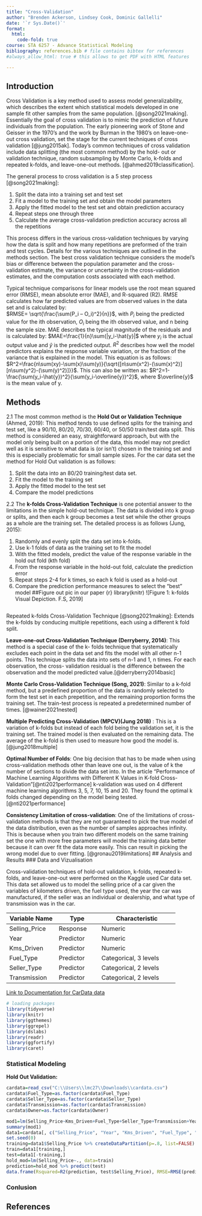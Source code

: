 ```yaml
---
title: "Cross-Validation"
author: "Brenden Ackerson, Lindsey Cook, Dominic Gallelli"
date: '`r Sys.Date()`'
format:
  html:
    code-fold: true
course: STA 6257 - Advance Statistical Modeling
bibliography: references.bib # file contains bibtex for references
#always_allow_html: true # this allows to get PDF with HTML features

---
```


## Introduction

Cross Validation is a key method used to assess model generalizability, which describes the extent which
statistical models developed in one sample fit other samples from the same population. [@song2021making].
Essentially the goal of cross validation is to mimic the prediction of future individuals from the
population. The early pioneering work of Stone and Geisser in the 1970’s and the work by Burman in the 1980's on leave-one-
out cross validation, set the stage for the current techniques of cross validation [@jung2015ak].
Today's common techniques of cross validation include data splitting (the most common method) by the hold-
out or validation technique, random subsampling by Monte Carlo, k-folds and repeated k-folds, and leave-one-out
methods. [@ahmed2019classification].

The general process to cross validation is a 5 step process [@song2021making]:

1. Split the data into a training set and test set
2. Fit a model to the training set and obtain the model parameters
3. Apply the fitted model to the test set and obtain prediction accuracy
4. Repeat steps one through three
5. Calculate the average cross-validation prediction accuracy across all the repetitions

This process differs in the various cross-validation techniques by varying how the data is split and how
many repetitions are preformed of the train and test cycles. Details for the various techniques are outlined in the methods section.  The best cross validation technique
considers the model’s bias or difference between the population parameter and the cross-validation
estimate, the variance or uncertainty in the cross-validation estimates, and the computation costs
associated with each method.

Typical technique comparisons for linear models use the root mean squared error (RMSE), mean absolute error (MAE), and R-squared (R2). RMSE calculates how far predicted values are from observed values in the data set and is calculated by: 	
$RMSE= \sqrt{\frac{\sum(P_i – O_i)^2}{n}}$,
with $P_i$ being the predicted value for the ith observation, $O_i$ being the ith observed value, and n being the sample size. MAE describes the typical magnitude of the residuals and is calculated by:
$MAE=\frac{1}{n}\sum(|y_i-\hat{y}|$
where $y_i$ is the actual output value and $\hat{y}$  is the predicted output. $R^2$ describes how well the model predictors explains the response variable variation, or the fraction of the variance that is explained in the model. This equation is as follows: $R^2=\frac{n\sum(xy)-\sum(x)\sum(y)}{\sqrt{[n\sum(x^2)-(\sum(x)^2)][n\sum(y^2)-(\sum(y)^2)]}}$. This can also be written as:
$R^2=1-\frac{\sum(y_i-\hat{y})^2}{\sum(y_i-\overline{y})^2}$, where $\overline{y}$ is the mean value of y.

## Methods

2.1  The most common method is the **Hold Out or Validation Technique** (Ahmed, 2019): This method tends to use defined splits for the training and test set, like a 90/10, 80/20, 70/30, 60/40, or 50/50 train/test data split. This method is considered an easy, straightforward approach, but with the model only being built on a portion of the data, this model may not predict well as it is sensitive to what data is (or isn’t) chosen in the training set and this is especially problematic for small sample sizes. For the car data set the method for Hold Out validation is as follows:

1.	Split the data into an 80/20 training/test data set.
2.	Fit the model to the training set
3.	Apply the fitted model to the test set
4.	Compare the model predictions
 

2.2 The **k-folds Cross-Validation Technique** is one potential answer to the limitations in the simple hold-out technique. The data is divided into k group or splits, and then each k group becomes a test set while the other groups as a whole are the training set. The detailed process is as follows (Jung, 2015):

1.	Randomly and evenly split the data set into k-folds. 
2.	Use k-1 folds of data as the training set to fit the model
3.	With the fitted models, predict the value of the response variable in the hold out fold (kth fold)
4.	From the response variable in the hold-out fold, calculate the prediction error
5.	Repeat steps 2-4 for k times, so each k fold is used as a hold-out
6.	Compare the prediction performance measures to select the “best” model
##Figure out pic in our paper
{r}
library(knitr)
![Figure 1: k-folds Visual Depiction. F.S, 2019]
```
```

Repeated k-folds Cross-Validation Technique [@song2021making]: Extends the k-folds by conducing multiple
repetitions, each using a different k fold split.  

**Leave-one-out Cross-Validation Technique (Derryberry, 2014)**: This method is a special case of the k-
folds technique that systematically excludes each point in the data set and fits the model with all other
n-1 points. This technique splits the data into sets of n-1 and 1, n times. For each observation, the cross-
validation residual is the difference between the observation and the model predicted value.[@derryberry2014basic]



**Monte Carlo Cross-Validation Technique (Song, 2021)**: Similar to a k-fold method, but a predefined
proportion of the data is randomly selected to form the test set in each prepetition, and the remaining
proportion forms the training set. The train-test process is repeated a predetermined number of times. [@wainer2021nested]

**Multiple Predicting Cross-Validation (MPCV)(Jung 2018)** : This is a variation of k-folds but instead of each fold being the validation set, it is the training set. The trained model is then evaluated on the remaining data. The average of the k-fold is then used to measure how good the model is. [@jung2018multiple]

**Optimal Number of Folds**: One big decision that has to be made when using cross-validation methods other than leave one out, is the value of k the number of sections to divide the data set into. In the article "Performance of Machine Learning Algorithms with Different K Values in K-fold Cross\-Validation"[@nti2021performance] k-validation was used on 4 different machine learning algorithms 3, 5, 7, 10, 15 and 20. They found the optimal k folds changed depending on the model being tested.[@nti2021performance]

**Consistency Limitation of cross-validation**: One of the limitations of cross-validation methods is that they are not guaranteed to pick the true model of the data distribution, even as the number of samples approaches infinity. This is because when you train two different models on the same training set the one with more free parameters will model the training data better because it can over fit the data more easily. This can result in picking the wrong model due to over fitting. [@gronau2019limitations]
## Analysis and Results
### Data and Vizualisation

Cross-validation techniques of hold-out validation, k-folds, repeated k-folds, and leave-one-out were performed on the Kaggle used Car data set. This data set allowed us to model the selling price of a car given the variables of kilometers driven, the fuel type used, the year the car was manufactured, if the seller was an individual or dealership, and what type of transmission was in the car.   



| Variable   Name     |     Type         |     Characteristic             |
|---------------------|------------------|--------------------------------|
|     Selling_Price   |     Response     |     Numeric                    |
|     Year            |     Predictor    |     Numeric                    |
|     Kms_Driven      |     Predictor    |     Numeric                    |
|     Fuel_Type       |     Predictor    |    Categorical, 3 levels       |
|     Seller_Type     |     Predictor    |    Categorical, 2 levels       |
|     Transmission    |     Predictor    |    Categorical, 2 levels       |


[Link to Documentation for CarData data](https://www.kaggle.com/datasets/nehalbirla/vehicle-dataset-from-cardekho?select=car+data.csv)





```r
# loading packages 
library(tidyverse)
library(knitr)
library(ggthemes)
library(ggrepel)
library(dslabs)
library(readr)
library(ggfortify)
library(caret)


```


### Statistical Modeling
**Hold Out Validation:**
```r
cardata=read_csv("C:\\Users\\lmc27\\Downloads\\cardata.csv")
cardata$Fuel_Type=as.factor(cardata$Fuel_Type)
cardata$Seller_Type=as.factor(cardata$Seller_Type)
cardata$Transmission=as.factor(cardata$Transmission)
cardata$Owner=as.factor(cardata$Owner)

mod1=lm(Selling_Price~Kms_Driven+Fuel_Type+Seller_Type+Transmission+Year, data=cardata)
summary(mod1)
data1=cardata[, c("Selling_Price", "Year", "Kms_Driven", "Fuel_Type", "Seller_Type", "Transmission")]
set.seed(0)
training=data1$Selling_Price %>% createDataPartition(p=.8, list=FALSE)
train=data1[training,]
test=data1[-training,]
hold_mod=lm(Selling_Price~., data=train)
prediction=hold_mod %>% predict(test)
data.frame(Rsquared=R2(prediction, test$Selling_Price), RMSE=RMSE(prediction, test$Selling_Price), MAE=MAE(prediction, test$Selling_Price))
```
### Conlusion

## References



